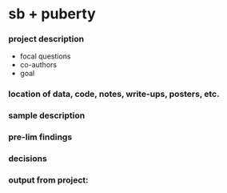 # sb + puberty 

### project description
- focal questions 
- co-authors
- goal 

### location of data, code, notes, write-ups, posters, etc.

### sample description 

### pre-lim findings 

### decisions

### output from project: